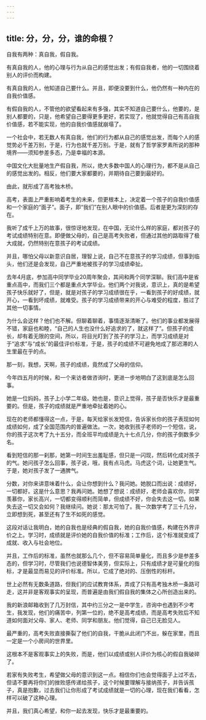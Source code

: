 ```yaml
---
---
---
```

title: 分，分，分，谁的命根？
---



自我有两种：真自我，假自我。

有真自我的人，他的心理与行为从自己的感觉出发；有假自我者，他的一切围绕着别人的评价而构建。

有真自我的人，他知道自己要什么。并且，即便没要到什么，他仍然有一种内在的自我价值感。

有假自我的人，不管他的欲望看起来有多强，其实不知道自己要什么，他要的，是别人都要的，只是，他希望自己要得更多更好，若实现了，他就觉得自己有高自我价值感，若不能实现，他的自我价值感就崩塌了。

一个社会中，若无数人有真自我，他们的行为都从自己的感觉出发，而每个人的感觉势必千差万别，于是，行为也就千差万别。于是，就有了哲学家罗素所说的那种境界——须知参差多态，乃是幸福的本源。

中国文化大批量地生产假自我，所以，绝大多数中国人的心理行为，都不是从自己的感觉出发的。相反，他们要大家都要的，并期待自己要到最好的。

由此，就形成了高考独木桥。

高考，表面上严重影响着考生的未来，但更根本上，决定着一个孩子的自我价值感和一个家庭的“面子”。面子，即“我们”在别人眼中的价值感。后者是更为深刻的存在。

我听了成千上万的故事，很惊讶地发现，在中国，无论什么样的家庭，都对孩子的考试成绩特别在意。即便做父母的，自己是高考失败者，但通过其他的路取得了极大成就，仍然特别在意孩子的考试成绩。

并且，哪怕父母以新意识自居，理智上说，自己不在意孩子的学习成绩，但事到临头，他们还是会发现，自己严重地被孩子的学习成绩牵扯。

去年4月底，参加高中同学毕业20周年聚会，其间和两个同学深聊。我们高中是省重点高中，而我们三个都是重点大学毕业。他们两个对我说，意识上，真的是希望孩子快乐就好了，但是，就是对孩子的学习成绩很在乎，一看到孩子的好成绩，就开心，一看到坏成绩，就难受。孩子的学习成绩带来的开心与难受的程度，胜过了其他一切事情。

为什么会这样？他们也不解。但聊着聊着，事情逐渐清晰了。他们的事业都发展得不错，家庭也和睦，“自己的人生也没什么好追求的了，就这样了”。但孩子的成长，却有着无限的空间，所以，将目光盯到了孩子的学习上，而学习成绩是对于“追求”与“成长”的最佳评价标准，于是，孩子的成绩不可避免地成了那迟滞的人生里最在乎的点。

那一刻，我想，天啊，孩子的成绩，竟然成了父母的信仰。

今年四五月的时候，和一个来访者做咨询时，更进一步地明白了这到底是怎么回事。

她是一位妈妈，孩子上小学二年级。她也是，意识上觉得，孩子是否快乐才是最重要的。但是，孩子的成绩就是严重地牵扯着她的心。

现在的老师都懂得这一点，于是，每天给家长发短信，告诉家长你的孩子表现如何成绩如何，成了全国范围内的普遍做法。一次，她收到孩子老师的一个短信，说，你的孩子这次考了九十五分，而全班平均成绩是九十七点几分，你的孩子倒数多少名。

看到短信的那一刹那，她第一时间生出羞耻感，但只是一闪现，然后转化成对孩子的气。她问孩子怎么回事，孩子说，哦，我有点马虎。马虎这个词，让她更生气。于是，她对孩子发了一通脾气。

分数，对你来讲意味着什么，会让你想到什么？我问她。她脱口而出说：成绩好，一切都好。这是什么意思？我再问她。她想了想说：成绩好，老师会喜欢你，同学羡慕你，家长高兴，一切都变得顺利而简单，但成绩不好，你会失去这一切。如果失去这一切又会如何？我继续问。她说：那太可怕了。我一次数学考了三十几分，立即想到死，甚至还有了生不如死的感觉。

这段对话让我明白，她的自我也是经典的假自我，她的自我价值感，构建在外界评价之上。学习时，成绩就是评价她的自我价值的标准；工作后，这个标准就变成了成就、收入与社会地位。

并且，工作后的标准，虽然也就那么几个，但不容易简单量化，而且多少是参差多态的，但学习时，尽管我们也说德智体美劳，但实际上，只有成绩才是可量化的指标，才是最显而易见的评价标准。所以，它成了绝对的、压倒性的标杆。

世上必然有无数条道路，但我们的应试教育体系，弄成了只有高考独木桥一条路可走，这并非是客观事实的呈现，而普遍是由我们假自我的集体之心所创造出来的。

我的新浪邮箱收到了几万封信，其中约三分之一是中学生，咨询中也遇到不少考生，我发现，他们的痛苦中，列第一位的，绝不是高考成绩，而是高考失败后不知道如何面对父母、家人、老师、同学和朋友。他们觉得，自己已无脸见人。

最严重的，高考失败直接撕裂了他们的自我，干脆从此闭门不出，躲在家里，而且一定是一个小房间的世界里。

这根本不是客观事实上的失败，而是，他们以成绩或别人评价为核心的假自我破碎了。

若家有失败考生，希望做父母的意识到这一点。相信你们也会觉得面子上过不去，但请不要再将你们的挫败感传递给孩子，这个时候要理解与接纳孩子，并告诉孩子，真是抱歉，过去我们让你形成了考试成绩就是一切的心理，现在我们看看，怎样可以破了这种心理。

并且，我们真心希望，和你一起去发现，快乐才是最重要的。